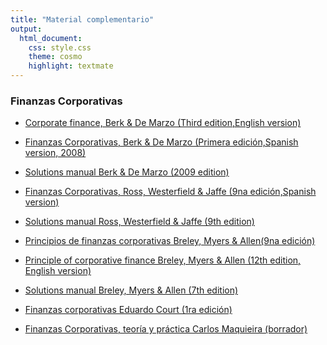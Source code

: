 ```yaml
---
title: "Material complementario"
output:
  html_document:
    css: style.css
    theme: cosmo
    highlight: textmate
---
```


### Finanzas Corporativas
- [Corporate finance, Berk & De Marzo (Third edition,English version)](Material/Finanzas corporativas/Demarzothird.pdf)
- [Finanzas Corporativas, Berk & De Marzo (Primera edición,Spanish version, 2008)](Material/Finanzas corporativas/finanzas-corporativas-berk 1ra 2008.pdf)
- [Solutions manual Berk & De Marzo (2009 edition)](Material/Finanzas corporativas/Berk-demarzo solution manual 2008.pdf)

- [Finanzas Corporativas, Ross, Westerfield & Jaffe (9na edición,Spanish version)](Material/Finanzas corporativas/Ross, Westerfield, Jaffe 9na.pdf)
- [Solutions manual Ross, Westerfield & Jaffe (9th edition)](Material/Finanzas corporativas/Solution manual (Ross, Westerfield, Jaffe) 9na.pdf)

- [Principios de finanzas corporativas Breley, Myers & Allen(9na edición)](Material/Finanzas corporativas/Finanzas myers.pdf)

- [Principle of corporative finance Breley, Myers & Allen (12th edition, English version)](Material/Finanzas corporativas/BSC myers.pdf)

- [Solutions manual Breley, Myers & Allen (7th edition)](Material/Finanzas corporativas/principles-of-corporate-finance-7ed-brealey-myers-solutions-manual.pdf)

- [Finanzas corporativas Eduardo Court (1ra edición)](Material/Finanzas corporativas/Eduardo Court - Finanzas Corporativas.-Cengage Learning Editores S.A. de C.V. (2010).pdf)

- [Finanzas Corporativas, teoría y práctica Carlos Maquieira (borrador)](Material/Finanzas corporativas/finanzas-corporativas-maquieira-.pdf)
